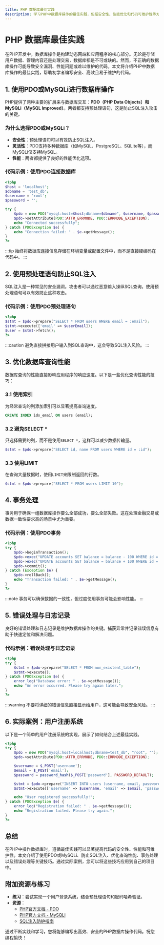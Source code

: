 ```yaml
---
title: PHP 数据库最佳实践
description: 学习PHP中数据库操作的最佳实践，包括安全性、性能优化和代码可维护性等方面的技巧。
---
```


# PHP 数据库最佳实践

在PHP开发中，数据库操作是构建动态网站和应用程序的核心部分。无论是存储用户数据、管理内容还是处理交易，数据库都是不可或缺的。然而，不正确的数据库操作可能导致安全漏洞、性能问题或难以维护的代码。本文将介绍PHP中数据库操作的最佳实践，帮助初学者编写安全、高效且易于维护的代码。

## 1. 使用PDO或MySQLi进行数据库操作

PHP提供了两种主要的扩展来与数据库交互：**PDO（PHP Data Objects）**和**MySQLi（MySQL Improved）**。两者都支持预处理语句，这是防止SQL注入攻击的关键。

### 为什么选择PDO或MySQLi？
- **安全性**：预处理语句可以有效防止SQL注入。
- **灵活性**：PDO支持多种数据库（如MySQL、PostgreSQL、SQLite等），而MySQLi仅支持MySQL。
- **性能**：两者都提供了良好的性能优化选项。

### 代码示例：使用PDO连接数据库

```php
<?php
$host = 'localhost';
$dbname = 'test_db';
$username = 'root';
$password = '';

try {
    $pdo = new PDO("mysql:host=$host;dbname=$dbname", $username, $password);
    $pdo->setAttribute(PDO::ATTR_ERRMODE, PDO::ERRMODE_EXCEPTION);
    echo "Connected successfully";
} catch (PDOException $e) {
    echo "Connection failed: " . $e->getMessage();
}
?>
```

:::tip
始终将数据库连接信息存储在环境变量或配置文件中，而不是直接硬编码在代码中。
:::

## 2. 使用预处理语句防止SQL注入

SQL注入是一种常见的安全漏洞，攻击者可以通过恶意输入操纵SQL查询。使用预处理语句可以有效防止这种攻击。

### 代码示例：使用PDO预处理语句

```php
<?php
$stmt = $pdo->prepare("SELECT * FROM users WHERE email = :email");
$stmt->execute(['email' => $userEmail]);
$user = $stmt->fetch();
?>
```

:::caution
避免直接拼接用户输入到SQL查询中，这会导致SQL注入风险。
:::

## 3. 优化数据库查询性能

数据库查询的性能直接影响应用程序的响应速度。以下是一些优化查询性能的技巧：

### 3.1 使用索引
为经常查询的列添加索引可以显著提高查询速度。

```sql
CREATE INDEX idx_email ON users (email);
```

### 3.2 避免SELECT *
只选择需要的列，而不是使用`SELECT *`，这样可以减少数据传输量。

```php
$stmt = $pdo->prepare("SELECT id, name FROM users WHERE id = :id");
```

### 3.3 使用LIMIT
在查询大量数据时，使用`LIMIT`来限制返回的行数。

```php
$stmt = $pdo->prepare("SELECT * FROM users LIMIT 10");
```

## 4. 事务处理

事务用于确保一组数据库操作要么全部成功，要么全部失败。这在处理金融交易或数据一致性要求高的场景中尤为重要。

### 代码示例：使用PDO事务

```php
<?php
try {
    $pdo->beginTransaction();
    $pdo->exec("UPDATE accounts SET balance = balance - 100 WHERE id = 1");
    $pdo->exec("UPDATE accounts SET balance = balance + 100 WHERE id = 2");
    $pdo->commit();
} catch (Exception $e) {
    $pdo->rollBack();
    echo "Transaction failed: " . $e->getMessage();
}
?>
```

:::note
事务可以确保数据的一致性，但过度使用事务可能会影响性能。
:::

## 5. 错误处理与日志记录

良好的错误处理和日志记录是维护数据库操作的关键。捕获异常并记录错误信息有助于快速定位和解决问题。

### 代码示例：错误处理与日志记录

```php
<?php
try {
    $stmt = $pdo->prepare("SELECT * FROM non_existent_table");
    $stmt->execute();
} catch (PDOException $e) {
    error_log("Database error: " . $e->getMessage());
    echo "An error occurred. Please try again later.";
}
?>
```

:::warning
不要将详细的错误信息直接显示给用户，这可能会导致安全风险。
:::

## 6. 实际案例：用户注册系统

以下是一个简单的用户注册系统的实现，展示了如何结合上述最佳实践。

```php
<?php
try {
    $pdo = new PDO("mysql:host=localhost;dbname=test_db", "root", "");
    $pdo->setAttribute(PDO::ATTR_ERRMODE, PDO::ERRMODE_EXCEPTION);

    $username = $_POST['username'];
    $email = $_POST['email'];
    $password = password_hash($_POST['password'], PASSWORD_DEFAULT);

    $stmt = $pdo->prepare("INSERT INTO users (username, email, password) VALUES (:username, :email, :password)");
    $stmt->execute(['username' => $username, 'email' => $email, 'password' => $password]);

    echo "User registered successfully!";
} catch (PDOException $e) {
    error_log("Registration failed: " . $e->getMessage());
    echo "Registration failed. Please try again.";
}
?>
```

## 总结

在PHP中操作数据库时，遵循最佳实践可以显著提高代码的安全性、性能和可维护性。本文介绍了使用PDO或MySQLi、防止SQL注入、优化查询性能、事务处理以及错误处理等关键技巧。通过实际案例，您可以将这些技巧应用到自己的项目中。

## 附加资源与练习

- **练习**：尝试实现一个用户登录系统，结合预处理语句和密码哈希验证。
- **资源**：
  - [PHP官方文档 - PDO](https://www.php.net/manual/en/book.pdo.php)
  - [PHP官方文档 - MySQLi](https://www.php.net/manual/en/book.mysqli.php)
  - [SQL注入防护指南](https://owasp.org/www-community/attacks/SQL_Injection)

通过不断实践和学习，您将能够编写出高效、安全的PHP数据库操作代码。祝您编程愉快！